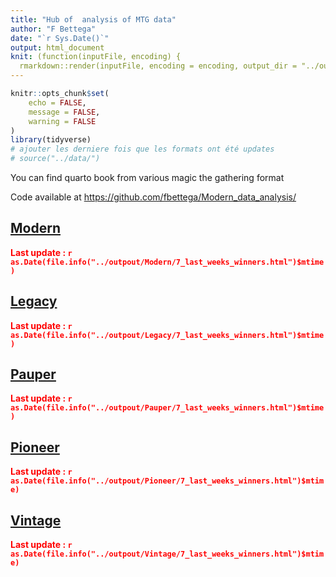 ---
title: "Hub of  analysis of MTG data"
author: "F Bettega"
date: "`r Sys.Date()`"
output: html_document
knit: (function(inputFile, encoding) {
  rmarkdown::render(inputFile, encoding = encoding, output_dir = "../outpout") })
---

```{r setup, include=FALSE, message = FALSE, warning = FALSE} 
knitr::opts_chunk$set(
	echo = FALSE,
	message = FALSE,
	warning = FALSE
)
library(tidyverse)
# ajouter les derniere fois que les formats ont été updates
# source("../data/")
```


You can find quarto book from various magic the gathering format 


Code available at [https://github.com/fbettega/Modern_data_analysis/](https://github.com/fbettega/Modern_data_analysis/)

## [Modern](Modern/index.html)  

**<span style="color: red;">Last update : `r as.Date(file.info("../outpout/Modern/7_last_weeks_winners.html")$mtime)`</span>**

## [Legacy](Legacy/index.html)  

**<span style="color: red;">Last update : `r as.Date(file.info("../outpout/Legacy/7_last_weeks_winners.html")$mtime)`</span>**

## [Pauper](Pauper/index.html)  

**<span style="color: red;">Last update : `r as.Date(file.info("../outpout/Pauper/7_last_weeks_winners.html")$mtime)`</span>**

## [Pioneer](Pioneer/index.html)  

**<span style="color: red;">Last update : `r as.Date(file.info("../outpout/Pioneer/7_last_weeks_winners.html")$mtime)`</span>**

## [Vintage](Vintage/index.html)  

**<span style="color: red;">Last update : `r as.Date(file.info("../outpout/Vintage/7_last_weeks_winners.html")$mtime)`</span>**

